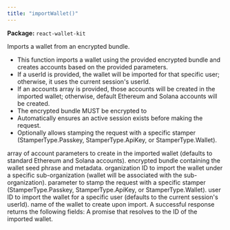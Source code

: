 ```yaml
---
title: "importWallet()"
---
```



<p><strong>Package:</strong> <code>react-wallet-kit</code></p>

<H3Bordered text="Overview" />

Imports a wallet from an encrypted bundle.

<ul>
  <li>This function imports a wallet using the provided encrypted bundle and creates accounts based on the provided parameters.</li>
  <li>If a userId is provided, the wallet will be imported for that specific user; otherwise, it uses the current session's userId.</li>
  <li>If an accounts array is provided, those accounts will be created in the imported wallet; otherwise, default Ethereum and Solana accounts will be created.</li>
  <li>The encrypted bundle MUST be encrypted to</li>
  <li>Automatically ensures an active session exists before making the request.</li>
  <li>Optionally allows stamping the request with a specific stamper (StamperType.Passkey, StamperType.ApiKey, or StamperType.Wallet).</li>
</ul>

<H3Bordered text="Parameters" />

<ParamField body="params" type='ImportWalletParams' required={true} >
  <Expandable title="params details">
    <NestedParam parentKey="params" childKey="accounts" type='v1WalletAccountParams[]' required={false}>
array of account parameters to create in the imported wallet (defaults to standard Ethereum and Solana accounts).
</NestedParam>
    <NestedParam parentKey="params" childKey="encryptedBundle" type='string' required={true}>
encrypted bundle containing the wallet seed phrase and metadata.
</NestedParam>
    <NestedParam parentKey="params" childKey="organizationId" type='string' required={false}>
organization ID to import the wallet under a specific sub-organization (wallet will be associated with the sub-organization).
</NestedParam>
    <NestedParam parentKey="params" childKey="stampWith" type='StamperType' required={false}>
parameter to stamp the request with a specific stamper (StamperType.Passkey, StamperType.ApiKey, or StamperType.Wallet).
</NestedParam>
    <NestedParam parentKey="params" childKey="userId" type='string' required={false}>
user ID to import the wallet for a specific user (defaults to the current session's userId).
</NestedParam>
    <NestedParam parentKey="params" childKey="walletName" type='string' required={true}>
name of the wallet to create upon import.
</NestedParam>
  </Expandable>
</ParamField>

<H3Bordered text="Response" />
A successful response returns the following fields:

<ResponseField name="returns" type="string" required={true}>
  A promise that resolves to the ID of the imported wallet.
</ResponseField>
